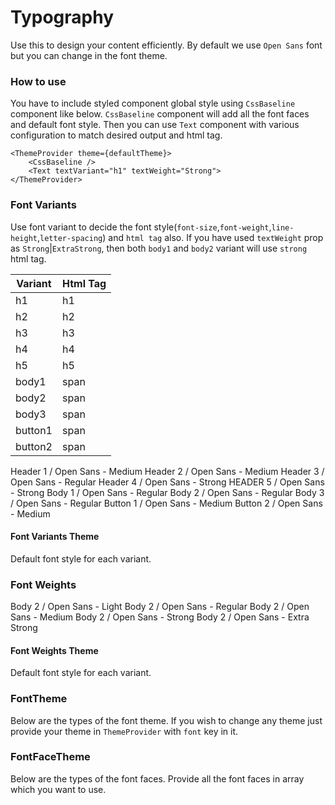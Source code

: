 
<Meta title="Typography" />

# Typography

Use this to design your content efficiently. By default we use `Open Sans` font but you can change in the font theme.

### How to use

You have to include styled component global style using `CssBaseline` component like below. `CssBaseline` component will add all the font faces and default font style. Then you can use `Text` component with various configuration to match desired output and html tag.

```tsx
<ThemeProvider theme={defaultTheme}>
    <CssBaseline />
    <Text textVariant="h1" textWeight="Strong">
</ThemeProvider>
```

### Font Variants

Use font variant to decide the font style(`font-size`,`font-weight`,`line-height`,`letter-spacing`) and `html tag` also. If you have used `textWeight` prop as `Strong`|`ExtraStrong`, then both `body1` and `body2` variant will use `strong` html tag.

| Variant | Html Tag |
| ------- | -------- |
| h1      | h1       |
| h2      | h2       |
| h3      | h3       |
| h4      | h4       |
| h5      | h5       |
| body1   | span     |
| body2   | span     |
| body3   | span     |
| button1 | span     |
| button2 | span     |

<Preview withToolbar>
    <VerticalAlign>
        <Text textVariant="h1">Header 1 / Open Sans - Medium</Text>
        <Text textVariant="h2">Header 2 / Open Sans - Medium</Text>
        <Text textVariant="h3">Header 3 / Open Sans - Regular</Text>
        <Text textVariant="h4">Header 4 / Open Sans - Strong</Text>
        <Text textVariant="h5">HEADER 5 / Open Sans - Strong</Text>
        <Text textVariant="body1">Body 1 / Open Sans - Regular</Text>
        <Text textVariant="body2">Body 2 / Open Sans - Regular</Text>
        <Text textVariant="body3">Body 3 / Open Sans - Regular</Text>
        <Text textVariant="button1">Button 1 / Open Sans - Medium</Text>
        <Text textVariant="button2">Button 2 / Open Sans - Medium</Text>
    </VerticalAlign>
</Preview>

#### Font Variants Theme

Default font style for each variant.

<Props of={stories.FontVariantsThemeInterface} />

### Font Weights

<Preview withToolbar>
    <VerticalAlign>
        <Text textWeight="Light">Body 2 / Open Sans - Light</Text>
        <Text textWeight="Regular">Body 2 / Open Sans - Regular</Text>
        <Text textWeight="Medium">Body 2 / Open Sans - Medium</Text>
        <Text textWeight="Strong">Body 2 / Open Sans - Strong</Text>
        <Text textWeight="ExtraStrong">Body 2 / Open Sans - Extra Strong</Text>
    </VerticalAlign>
</Preview>

#### Font Weights Theme

Default font style for each variant.

<Props of={stories.FontWeightThemeInterface} />

### FontTheme

Below are the types of the font theme. If you wish to change any theme just provide your theme in `ThemeProvider` with `font` key in it.

<Props of={stories.FontThemeInterface} />

### FontFaceTheme

Below are the types of the font faces. Provide all the font faces in array which you want to use.

<Props of={stories.FontFaceThemeInterface} />
